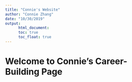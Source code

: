 ```yaml
---
title: "Connie's Website"
author: "Connie Zhang"
date: "10/30/2019"
output:
      html_document:
      toc: true
      toc_float: true
---
```


# Welcome to Connie's Career-Building Page 
